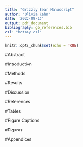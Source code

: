 ```yaml
---
title: "Grizzly Bear Manuscript"
author: "Olivia Rahn"
date: '2022-09-15'
output: pdf_document
bibliography: gb_references.bib  
csl: "botany.csl"
---
```


```r
knitr::opts_chunk$set(echo = TRUE)
```

#Abstract

#Introduction

#Methods

#Results

#Discussion

#References

#Tables

#Figure Captions

#Figures

#Appendices
